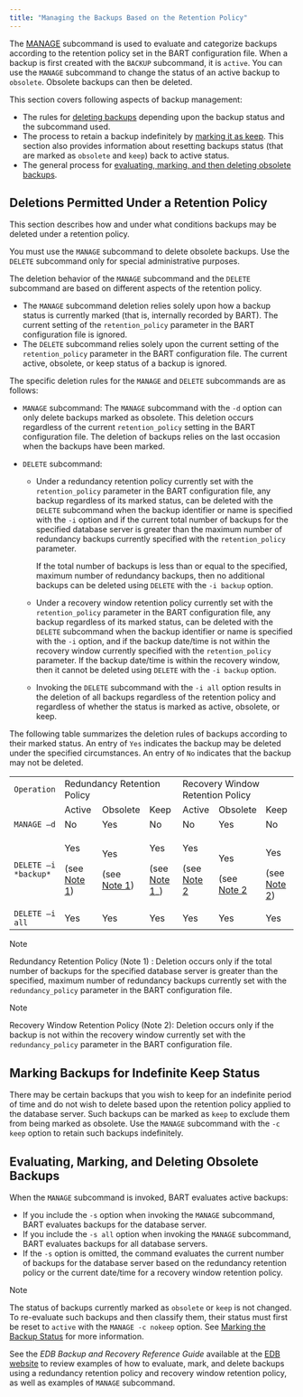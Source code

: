 ```yaml
---
title: "Managing the Backups Based on the Retention Policy"
---
```


<div id="managing_the_backups_based_on_the_retention_policy" class="registered_link"></div>

The [MANAGE](../03_basic_bart_subcommand_usage/07_manage/#manage) subcommand is used to evaluate and categorize backups according to the retention policy set in the BART configuration file. When a backup is first created with the `BACKUP` subcommand, it is `active`. You can use the `MANAGE` subcommand to change the status of an active backup to `obsolete`. Obsolete backups can then be deleted.

This section covers following aspects of backup management:

-   The rules for [deleting backups](#deletions_permitted_under_retention_policy) depending upon the backup status and the subcommand used.
-   The process to retain a backup indefinitely by [marking it as keep](#marking-backups-for-indefinite-keep-status). This section also provides information about resetting backups status (that are marked as `obsolete` and `keep`) back to active status.
-   The general process for [evaluating, marking, and then deleting obsolete backups](#evaluating-marking-and-deleting-obsolete-backups).

<div id="deletions_permitted_under_retention_policy" class="registered_link"></div>

## Deletions Permitted Under a Retention Policy

This section describes how and under what conditions backups may be deleted under a retention policy.

You must use the `MANAGE` subcommand to delete obsolete backups. Use the `DELETE` subcommand only for special administrative purposes.

The deletion behavior of the `MANAGE` subcommand and the `DELETE` subcommand are based on different aspects of the retention policy.

-   The `MANAGE` subcommand deletion relies solely upon how a backup status is currently marked (that is, internally recorded by BART). The current setting of the `retention_policy` parameter in the BART configuration file is ignored.
-   The `DELETE` subcommand relies solely upon the current setting of the `retention_policy` parameter in the BART configuration file. The current active, obsolete, or keep status of a backup is ignored.

The specific deletion rules for the `MANAGE` and `DELETE` subcommands are as follows:

-   `MANAGE` subcommand: The `MANAGE` subcommand with the `-d` option can only delete backups marked as obsolete. This deletion occurs regardless of the current `retention_policy` setting in the BART configuration file. The deletion of backups relies on the last occasion when the backups have been marked.
-   `DELETE` subcommand:

    -   Under a redundancy retention policy currently set with the `retention_policy` parameter in the BART configuration file, any backup regardless of its marked status, can be deleted with the `DELETE` subcommand when the backup identifier or name is specified with the `-i` option and if the current total number of backups for the specified database server is greater than the maximum number of redundancy backups currently specified with the `retention_policy` parameter.

        If the total number of backups is less than or equal to the specified, maximum number of redundancy backups, then no additional backups can be deleted using `DELETE` with the `-i backup` option.

    -   Under a recovery window retention policy currently set with the `retention_policy` parameter in the BART configuration file, any backup regardless of its marked status, can be deleted with the `DELETE` subcommand when the backup identifier or name is specified with the `-i` option, and if the backup date/time is not within the recovery window currently specified with the `retention_policy` parameter. If the backup date/time is within the recovery window, then it cannot be deleted using `DELETE` with the `-i backup` option.

    -   Invoking the `DELETE` subcommand with the `-i all` option results in the deletion of all backups regardless of the retention policy and regardless of whether the status is marked as active, obsolete, or keep.

The following table summarizes the deletion rules of backups according to their marked status. An entry of `Yes` indicates the backup may be deleted under the specified circumstances. An entry of `No` indicates that the backup may not be deleted.

<table>
	<colgroup>
		<col style="width: 10%" />
		<col style="width: 15%" />
		<col style="width: 17%" />
		<col style="width: 14%" />
		<col style="width: 13%" />
		<col style="width: 15%" />
		<col style="width: 13%" />
	</colgroup>
	<tbody>
		<tr class="odd">
			<td><code>Operation</code></td>
			<td colspan="3">Redundancy Retention Policy</td>
			<td colspan="3">Recovery Window Retention Policy</td>
		</tr>
		<tr class="even">
			<td></td>
			<td>Active</td>
			<td>Obsolete</td>
			<td>Keep</td>
			<td>Active</td>
			<td>Obsolete</td>
			<td>Keep</td>
		</tr>
		<tr class="odd">
			<td><code>MANAGE –d</code></td>
			<td>No</td>
			<td>Yes</td>
			<td>No</td>
			<td>No</td>
			<td>Yes</td>
			<td>No</td>
		</tr>
		<tr class="even">
			<td><code>DELETE –i *backup*</code></td>
			<td>
				<p>Yes</p>
				<p>(see <a href="#note1">Note 1</a>)</p>
			</td>
			<td>
				<p>Yes</p>
				<p>(see <a href="#note1">Note 1</a>)</p>
			</td>
			<td>
				<p>Yes</p>
				<p>(see <a href="#note1">Note 1</a>_)</p>
			</td>
			<td>
				<p>Yes</p>
				<p>(see <a href="#note2">Note 2</a></p>
			</td>
			<td>
				<p>Yes</p>
				(see <a href="#note2">Note 2</a>
			</td>
			<td>
				<p>Yes</p>
				(see <a href="#note2">Note 2</a>)
			</td>
		</tr>
		<tr class="odd">
			<td><code>DELETE –i all</code></td>
			<td>Yes</td>
			<td>Yes</td>
			<td>Yes</td>
			<td>Yes</td>
			<td>Yes</td>
			<td>Yes</td>
		</tr>
	</tbody>
</table>

<div id="note1" class="registered_link"></div>

<div class="note">

<div class="title">

Note

</div>

Redundancy Retention Policy (Note 1) : Deletion occurs only if the total number of backups for the specified database server is greater than the specified, maximum number of redundancy backups currently set with the `redundancy_policy` parameter in the BART configuration file.

</div>

<div id="note2" class="registered_link"></div>

<div class="note">

<div class="title">

Note

</div>

Recovery Window Retention Policy (Note 2): Deletion occurs only if the backup is not within the recovery window currently set with the `redundancy_policy` parameter in the BART configuration file.

</div>

<div id="marking_backups_for_indefinite_keep_status" class="registered_link"></div>

## Marking Backups for Indefinite Keep Status

There may be certain backups that you wish to keep for an indefinite period of time and do not wish to delete based upon the retention policy applied to the database server. Such backups can be marked as `keep` to exclude them from being marked as obsolete. Use the `MANAGE` subcommand with the `-c keep` option to retain such backups indefinitely.

<div id="evaluating_marking_and_deleting_obsolete_backups" class="registered_link"></div>

## Evaluating, Marking, and Deleting Obsolete Backups

When the `MANAGE` subcommand is invoked, BART evaluates active backups:

-   If you include the `-s` option when invoking the `MANAGE` subcommand, BART evaluates backups for the database server.
-   If you include the `-s all` option when invoking the `MANAGE` subcommand, BART evaluates backups for all database servers.
-   If the `-s` option is omitted, the command evaluates the current number of backups for the database server based on the redundancy retention policy or the current date/time for a recovery window retention policy.

<div class="note">

<div class="title">

Note

</div>

The status of backups currently marked as `obsolete` or `keep` is not changed. To re-evaluate such backups and then classify them, their status must first be reset to `active` with the `MANAGE -c nokeep` option. See [Marking the Backup Status](02_marking_the_backup_status/#marking_the_backup_status) for more information.

</div>

See the *EDB Backup and Recovery Reference Guide* available at the [EDB website](https://www.enterprisedb.com/edb-docs/) to review examples of how to evaluate, mark, and delete backups using a redundancy retention policy and recovery window retention policy, as well as examples of `MANAGE` subcommand.
